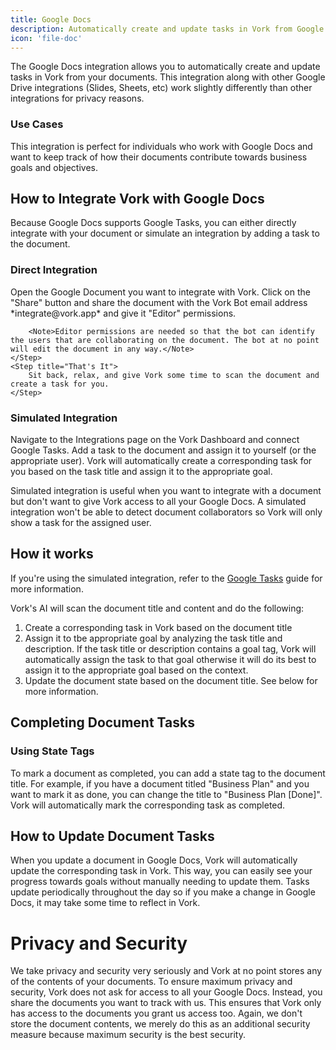 ```yaml
---
title: Google Docs
description: Automatically create and update tasks in Vork from Google Documents.
icon: 'file-doc'
---
```


The Google Docs integration allows you to automatically create and update tasks in Vork from your documents.
This integration along with other Google Drive integrations (Slides, Sheets, etc) work slightly differently than other integrations for
<Tooltip tip="Scroll to the bottom of the page for more information">privacy reasons</Tooltip>.

### Use Cases

This integration is perfect for individuals who work with Google Docs and want to keep track of how their documents contribute towards business goals and objectives.

## How to Integrate Vork with Google Docs

Because Google Docs supports Google Tasks, you can either directly integrate with your document or simulate an integration by adding a task to the document.

### Direct Integration

<Steps>
    <Step title="Open your Doc">
        Open the Google Document you want to integrate with Vork.
    </Step>
    <Step title="Share with Vork Bot">
        Click on the "Share" button and share the document with the Vork Bot email address *integrate@vork.app* and give it "Editor" permissions.

        <Note>Editor permissions are needed so that the bot can identify the users that are collaborating on the document. The bot at no point will edit the document in any way.</Note>
    </Step>
    <Step title="That's It">
        Sit back, relax, and give Vork some time to scan the document and create a task for you.
    </Step>
</Steps>

### Simulated Integration

<Steps>
    <Step title="Integrate with Google Tasks">
        Navigate to the Integrations page on the Vork Dashboard and connect Google Tasks.
    </Step>
    <Step title="Add Task to document">
        Add a task to the document and assign it to yourself (or the appropriate user).
    </Step>
    <Step title="That's It">
        Vork will automatically create a corresponding task for you based on the task title and assign it to the appropriate goal.
    </Step>
</Steps>

<Note>Simulated integration is useful when you want to integrate with a document but don't want to give Vork access to all your Google Docs.</Note>
<Warning>A simulated integration won't be able to detect document collaborators so Vork will only show a task for the assigned user.</Warning>

## How it works

If you're using the simulated integration, refer to the [Google Tasks](/integrations/gtasks) guide for more information.

Vork's AI will scan the document title and content and do the following:

1. Create a corresponding task in Vork based on the document title
2. Assign it to tbe appropriate goal by analyzing the task title and description. If the task title or description contains a goal tag, Vork will automatically assign the task to that goal otherwise it will do its best to assign it to the appropriate goal based on the context.
3. Update the document state based on the document title. See below for more information.

## Completing Document Tasks

### Using State Tags

To mark a document as completed, you can add a state tag to the document title. For example, if you have a document titled "Business Plan" and you want to mark it as done, you can change the title to "Business Plan [Done]". Vork will automatically mark the corresponding task as completed.

## How to Update Document Tasks

When you update a document in Google Docs, Vork will automatically update the corresponding task in Vork. This way, you can easily see your progress towards goals without manually needing to update them.
Tasks update periodically throughout the day so if you make a change in Google Docs, it may take some time to reflect in Vork.

# Privacy and Security
We take privacy and security very seriously and Vork at no point stores any of the contents of your documents.
To ensure maximum privacy and security, Vork does not ask for access to all your Google Docs. Instead, you share the documents you want to track with us. This ensures that Vork only has access to the documents you grant us access too. Again, we don't store the document contents,
we merely do this as an additional security measure because maximum security is the best security.